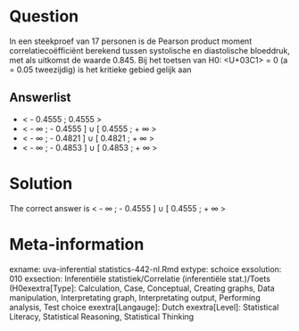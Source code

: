 Question
========

In een steekproef van 17 personen is de Pearson product moment correlatiecoëfficiënt berekend tussen systolische en diastolische bloeddruk, met als uitkomst de waarde 0.845. Bij het toetsen van H0: <U+03C1> = 0 (a = 0.05 tweezijdig) is het kritieke gebied gelijk aan 

Answerlist
----------
* &lt; - 0.4555 ; 0.4555 &gt;
* &lt; - &#8734; ; - 0.4555 ] &#8746; [ 0.4555 ; + &#8734; &gt;
* &lt; - &#8734; ; - 0.4821 ] &#8746; [ 0.4821 ; + &#8734; &gt;
* &lt; - &#8734; ; - 0.4853 ] &#8746; [ 0.4853 ; + &#8734; &gt;

Solution
========

The correct answer is  &lt; - &#8734; ; - 0.4555 ] &#8746; [ 0.4555 ; + &#8734; &gt; 

Meta-information
================
exname: uva-inferential statistics-442-nl.Rmd 
extype: schoice 
exsolution: 010 
exsection: Inferentiële statistiek/Correlatie (inferentiële stat.)/Toets (H0exextra[Type]: Calculation, Case, Conceptual, Creating graphs, Data manipulation, Interpretating graph, Interpretating output, Performing analysis, Test choice 
exextra[Langauge]: Dutch 
exextra[Level]: Statistical Literacy, Statistical Reasoning, Statistical Thinking 
